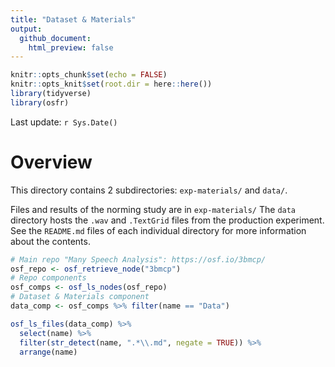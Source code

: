 ```yaml
---
title: "Dataset & Materials"
output:
  github_document:
    html_preview: false
---
```


```r
knitr::opts_chunk$set(echo = FALSE)
knitr::opts_knit$set(root.dir = here::here())
library(tidyverse)
library(osfr)
```

Last update: `r Sys.Date()`

# Overview

This directory contains 2 subdirectories: `exp-materials/` and `data/`.

Files and results of the norming study are in `exp-materials/`
The `data` directory hosts the `.wav` and `.TextGrid` files from the production experiment.
See the `README.md` files of each individual directory for more information about the contents.

```r
# Main repo "Many Speech Analysis": https://osf.io/3bmcp/
osf_repo <- osf_retrieve_node("3bmcp")
# Repo components
osf_comps <- osf_ls_nodes(osf_repo)
# Dataset & Materials component
data_comp <- osf_comps %>% filter(name == "Data")
```

```r
osf_ls_files(data_comp) %>%
  select(name) %>%
  filter(str_detect(name, ".*\\.md", negate = TRUE)) %>%
  arrange(name)
```

